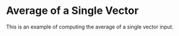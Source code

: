 Average of a Single Vector
===========================

This is an example of computing the average of a single vector input.


<WorkedExample />
